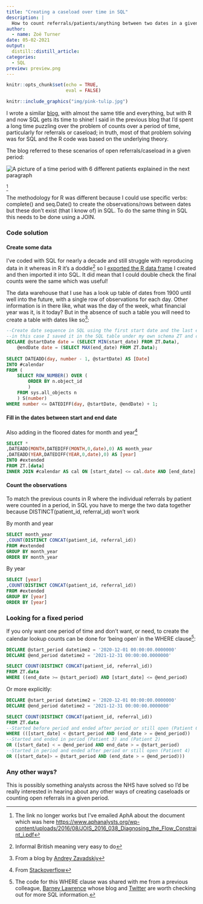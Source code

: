 ```yaml
---
title: "Creating a caseload over time in SQL"
description: |
  How to count referrals/patients/anything between two dates in a given period of time.
author:
  - name: Zoë Turner
date: 05-02-2021
output:
  distill::distill_article:
categories:
  - SQL
preview: preview.png 
---
```


```r
knitr::opts_chunk$set(echo = TRUE,
                      eval = FALSE)
```

```r
knitr::include_graphics("img/pink-tulip.jpg")
```

I wrote a similar [blog](https://lextuga007.github.io/PhilosopherAnalyst/posts/2021-05-01-creating-a-caseload-over-time-in-r/), with almost the same title and everything, but with R and now SQL gets its time to shine! I said in the previous blog that I'd spent a long time puzzling over the problem of counts over a period of time, particularly for referrals or caseload; in truth, most of that problem solving was for SQL and the R code was based on the underlying theory. 

The blog referred to these scenarios of open referrals/caseload in a given period:

<img src="img/caseload-logic.png" alt="A picture of a time period with 6 different patients explained in the next paragraph"/>

^[The link no longer works but I've emailed AphA about the document which was here <https://www.aphanalysts.org/wp-content/uploads/2016/08/JOIS_2016_038_Diagnosing_the_Flow_Constraint_i.pdf>]

The methodology for R was different because I could use specific verbs: complete() and seq.Date() to create the observations/rows between dates but these don't exist (that I know of) in SQL. To do the same thing in SQL this needs to be done using a JOIN.

### Code solution

#### Create some data

I've coded with SQL for nearly a decade and still struggle with reproducing data in it whereas in R it's a doddle^[Informal British meaning very easy to do] so I [exported the R data frame](https://github.com/Lextuga007/PhilosopherAnalyst/tree/main/docs/posts/2021-05-02-creating-a-caseload-over-time-in-sql/data) I created and then imported it into SQL. It did mean that I could double check the final counts were the same which was useful!

The data warehouse that I use has a look up table of dates from 1900 until well into the future, with a single row of observations for each day. Other information is in there like, what was the day of the week, what financial year was it, is it today? But in the absence of such a table you will need to create a table with dates like so^[From a blog by [Andrey Zavadskiy](http://andreyzavadskiy.com/2017/08/23/generating-date-sequence-with-sql-query/)]:

```sql
--Create date sequence in SQL using the first start date and the last end date from the data, 
--in this case I saved it in the SQL table under my own schema ZT and called the table Data
DECLARE @startDate date = (SELECT MIN(start_date) FROM ZT.Data),
    @endDate date = (SELECT MAX(end_date) FROM ZT.Data);
 
SELECT DATEADD(day, number - 1, @startDate) AS [Date]
INTO #calendar
FROM (
    SELECT ROW_NUMBER() OVER (
        ORDER BY n.object_id
        )
    FROM sys.all_objects n
    ) S(number)
WHERE number <= DATEDIFF(day, @startDate, @endDate) + 1;
```


#### Fill in the dates between start and end date

Also adding in the floored dates for month and year^[From [Stackoverflow](https://stackoverflow.com/questions/85373/floor-a-date-in-sql-server/85379)]

```sql
SELECT *
,DATEADD(MONTH,DATEDIFF(MONTH,0,date),0) AS month_year
,DATEADD(YEAR,DATEDIFF(YEAR,0,date),0) AS [year]
INTO #extended
FROM ZT.[data]
INNER JOIN #calendar AS cal ON [start_date] <= cal.date AND [end_date] > = cal.date
```


#### Count the observations

To match the previous counts in R where the individual referrals by patient were counted in a period, in SQL you have to merge the two data together because DISTINCT(patient_id, referral_id) won't work

By month and year

```sql
SELECT month_year
,COUNT(DISTINCT CONCAT(patient_id, referral_id))
FROM #extended
GROUP BY month_year
ORDER BY month_year
```

By year

```sql
SELECT [year]
,COUNT(DISTINCT CONCAT(patient_id, referral_id))
FROM #extended
GROUP BY [year]
ORDER BY [year]
```

### Looking for a fixed period

If you only want one period of time and don't want, or need, to create the calendar lookup counts can be done for 'being open' in the WHERE clause^[The code for this WHERE clause was shared with me from a previous colleague, [Barney Lawrence](https://barneylawrence.com/) whose blog and [Twitter](https://twitter.com/SQLBarney) are worth checking out for more SQL information.]:

```sql
DECLARE @start_period datetime2 = '2020-12-01 00:00:00.0000000'
DECLARE @end_period datetime2 = '2021-12-31 00:00:00.0000000'

SELECT COUNT(DISTINCT CONCAT(patient_id, referral_id))
FROM ZT.data
WHERE ((end_date >= @start_period) AND [start_date] <= @end_period)
```

Or more explicitly:

```sql
DECLARE @start_period datetime2 = '2020-12-01 00:00:00.0000000'
DECLARE @end_period datetime2 = '2021-12-31 00:00:00.0000000'

SELECT COUNT(DISTINCT CONCAT(patient_id, referral_id))
FROM ZT.data
--Started before period and ended after period or still open (Patient 6)
WHERE (([start_date] < @start_period AND (end_date > = @end_period)) 
--Started and ended in period (Patient 3) and (Patient 2)
OR ([start_date] < = @end_period AND end_date > = @start_period) 
--Started in period and ended after period or still open (Patient 4)
OR ([start_date]> = @start_period AND (end_date > = @end_period)))
```

### Any other ways?

This is possibly something analysts across the NHS have solved so I'd be really interested in hearing about any other ways of creating caseloads or counting open referrals in a given period.
